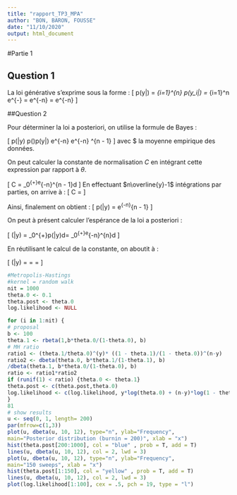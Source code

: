 ---
title: "rapport_TP3_MPA"
author: "BON, BARON, FOUSSE"
date: "11/10/2020"
output: html_document
---

#Partie 1

## Question 1

La loi générative s'exprime sous la forme :
\[
p(y|\theta) = \prod_{i=1}^{n} p(y_i|\theta) = \prod_{i=1}^n e^{-\theta} \times \frac{\theta^{y_i}}{y_i!} = e^{-n\theta} \times \frac{\theta^{\sum_{i=1}^n y_i}}{\prod_{i=1}^n y_i!} = e^{-n\theta} \times \frac{\theta^{n\overline{y}}}{\prod_{i=1}^ny_i!}
\]

##Question 2

Pour déterminer la loi a posteriori, on utilise la formule de Bayes :

\[
p(\theta|y) \propto p(\theta)p(y|\theta) \propto \frac{1}{\theta}e^{-n\theta}\frac{\theta^{n\overline{y}}}{\prod_{i=1}^ny_i!} \propto e^{-n\theta} \theta^{n\overline{y} - 1}
\]
avec $\overline{y} la moyenne empirique des données.

On peut calculer la constante de normalisation $C$ en intégrant cette expression par rapport à $\theta$.

\[
C = \int_0^{+\infty}e^{-n\theta}\theta^{n\overline{y} - 1}d\theta
\]
En effectuant $n\overline{y}-1$ intégrations par parties, on arrive à :
\[
C = \frac{(n\overline{y} - 1)!}{n^{n\overline{y} - 1}}
\]

Ainsi, finalement on obtient :
\[
p(\theta|y) = \frac{1}{C}e^{-n\theta}\theta^{n\overline{y} - 1}
\]

On peut à présent calculer l'espérance de la loi a posteriori :

\[
\mathbb{E}(\theta|y) = \frac{1}{C}\int_0^{+\infty}\theta p(\theta|y)d\theta = \frac{1}{C}\int_0^{+\infty}e^{-n\theta}\theta^{n\overline{y}}d\theta
\]

En réutilisant le calcul de la constante, on aboutit à :

\[
\mathbb{E}(\theta|y) = \frac{1}{C}\frac{(n\overline{y})!}{n^{n\overline{y} + 1}} = \frac{n\overline{y}}{n} = \overline{y}
\]

```{r}
#Metropolis-Hastings
#kernel = random walk
nit = 1000
theta.0 <- 0.1
theta.post <- theta.0
log.likelihood <- NULL

for (i in 1:nit) {
# proposal
b <- 100
theta.1 <- rbeta(1,b*theta.0/(1-theta.0), b)
# MH ratio
ratio1 <- (theta.1/theta.0)^(y)* ((1 - theta.1)/(1 - theta.0))^(n-y)
ratio2 <- dbeta(theta.0, b*theta.1/(1-theta.1), b)
/dbeta(theta.1, b*theta.0/(1-theta.0), b)
ratio <- ratio1*ratio2
if (runif(1) < ratio) {theta.0 <- theta.1}
theta.post <- c(theta.post,theta.0)
log.likelihood <- c(log.likelihood, y*log(theta.0) + (n-y)*log(1 - theta.0))
}
81
# show results
u <- seq(0, 1, length= 200)
par(mfrow=c(1,3))
plot(u, dbeta(u, 10, 12), type="n", ylab="Frequency",
main="Posterior distribution (burnin = 200)", xlab = "x")
hist(theta.post[200:1000], col = "blue" , prob = T, add = T)
lines(u, dbeta(u, 10, 12), col = 2, lwd = 3)
plot(u, dbeta(u, 10, 12), type="n", ylab="Frequency",
main="150 sweeps", xlab = "x")
hist(theta.post[1:150], col = "yellow" , prob = T, add = T)
lines(u, dbeta(u, 10, 12), col = 2, lwd = 3)
plot(log.likelihood[1:100], cex = .5, pch = 19, type = "l")
```

